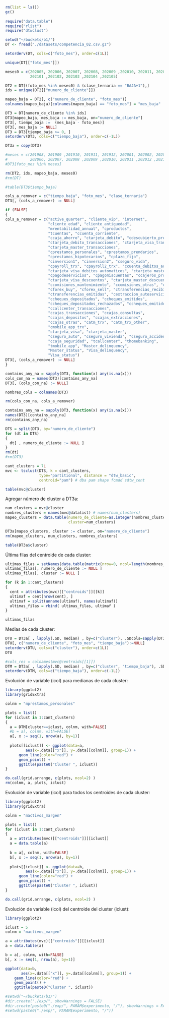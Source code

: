 ```r
rm(list = ls())
gc()
 
require("data.table")
require("rlist")
require("dtwclust")
```

```r
setwd("~/buckets/b1/")
DT <- fread("./datasets/competencia_02.csv.gz")

setorderv(DT, cols=c("foto_mes"), order=c(1L))
```

```r
unique(DT[["foto_mes"]])
```

```r
meses0 = c(202005, 202006, 202007, 202008, 202009 ,202010, 202011, 202012,
           202101 ,202102, 202103 ,202104 ,202105)

DT2 = DT[(foto_mes %in% meses0) & (clase_ternaria == "BAJA+1"),]
ids = unique(DT2[["numero_de_cliente"]])

mapeo_baja = DT2[, c("numero_de_cliente", "foto_mes")]
colnames(mapeo_baja)[colnames(mapeo_baja) == "foto_mes"] = "mes_baja"

DT3 = DT[numero_de_cliente %in% ids]
DT3[mapeo_baja, mes_baja := mes_baja, on="numero_de_cliente"]
DT3[, tiempo_baja :=  (mes_baja - foto_mes)]
DT3[, mes_baja := NULL]
DT3 = DT3[tiempo_baja >= 0, ]
setorderv(DT3, cols=c("tiempo_baja"), order=c(-1L))

DT3a = copy(DT3)

#meses = c(201908, 201909 ,201910, 201911, 201912, 202001, 202002, 202003 ,202004 ,202005,
#          202006, 202007, 202008 ,202009 ,202010, 202011 ,202012 ,202101 ,202102, 202103 ,202104 ,202105)
#DT3[foto_mes %in% meses]

rm(DT2, ids, mapeo_baja, meses0)
#rm(DT)
```


```r
#table(DT3$tiempo_baja)
```


```r
cols_a_remover = c("tiempo_baja", "foto_mes", "clase_ternaria")
DT3[, (cols_a_remover) := NULL]

if (FALSE) 
{
cols_a_remover = c("active_quarter", "cliente_vip", "internet",
                   "cliente_edad", "cliente_antiguedad",
                   "mrentabilidad_annual", "cproductos",
                   "tcuentas", "ccuenta_corriente",
                   "ccaja_ahorro", "ctarjeta_debito", "cdescubierto_preacordado",
                   "ctarjeta_debito_transacciones", "ctarjeta_visa_transacciones",
                   "ctarjeta_master_transacciones",
                   "cprestamos_personales", "cprestamos_prendarios", 
                   "cprestamos_hipotecarios", "cplazo_fijo",
                   "cinversion1", "cinversion2", "cseguro_vida",
                   "cpayroll_trx", "cpayroll2_trx", "ccuenta_debitos_automaticos",
                   "ctarjeta_visa_debitos_automaticos", "ctarjeta_master_debitos_automaticos",
                   "cpagodeservicios", "cpagomiscuentas", "ccajeros_propios_descuentos",
                   "ctarjeta_visa_descuentos", "ctarjeta_master_descuentos",
                   "ccomisiones_mantenimiento", "ccomisiones_otras", "cforex",
                   "cforex_buy", "cforex_sell", "ctransferencias_recibidas",
                   "ctransferencias_emitidas", "cextraccion_autoservicio",
                   "ccheques_depositados", "ccheques_emitidos",
                   "ccheques_depositados_rechazados", "ccheques_emitidos_rechazados",
                   "ccallcenter_transacciones",
                   "ccajas_transacciones", "ccajas_consultas",
                   "ccajas_depositos", "ccajas_extracciones",
                   "ccajas_otras", "catm_trx", "catm_trx_other",
                   "cmobile_app_trx",
                   "ctarjeta_visa", "ctarjeta_master",
                   "cseguro_auto", "cseguro_vivienda", "cseguro_accidentes_personales",
                   "ccaja_seguridad", "tcallcenter", "thomebanking",
                   "tmobile_app", "Master_delinquency",
                   "Master_status", "Visa_delinquency",
                   "Visa_status")
DT3[, (cols_a_remover) := NULL]
}

contains_any_na = sapply(DT3, function(x) any(is.na(x)))
cols_con_na = names(DT3)[contains_any_na]
DT3[, (cols_con_na) := NULL]

nombres_cols = colnames(DT3)

rm(cols_con_na, cols_a_remover)
```

```r
contains_any_na = sapply(DT3, function(x) any(is.na(x)))
names(DT3)[contains_any_na]
rm(contains_any_na)
```

```r
DTS = split(DT3, by="numero_de_cliente")
for (dt in DTS)
{
  dt[ , numero_de_cliente := NULL ]
}
rm(dt)
#rm(DT3)
```

```r
cant_clusters = 7L
mvc <- tsclust(DTS, k = cant_clusters, 
               type="partitional", distance = "dtw_basic",
               centroid="pam") # dba pam shape fcmdd sdtw_cent
```

```r
table(mvc@cluster)
```

Agregar número de cluster a DT3a:
```r
num_clusters = mvc@cluster
nombres_clusters = names(mvc@datalist) # names(num_clusters)
mapeo_clusters = data.table(numero_de_cliente=as.integer(nombres_clusters),
                            cluster=num_clusters)

DT3a[mapeo_clusters, cluster := cluster, on="numero_de_cliente"]
rm(mapeo_clusters, num_clusters, nombres_clusters)
```

```r
table(DT3a$cluster)
```

Última filas del centroide de cada cluster:
```r
ultimas_filas = setNames(data.table(matrix(nrow=0, ncol=length(nombres_cols))), nombres_cols)
ultimas_filas[, numero_de_cliente := NULL ]
ultimas_filas[, cluster := NULL ]

for (k in 1:cant_clusters)
{
  cent = attributes(mvc)[["centroids"]][[k]]
  ultimaf = cent[nrow(cent), ]
  ultimaf = split(unname(ultimaf), names(ultimaf))
  ultimas_filas = rbind( ultimas_filas, ultimaf )
}

ultimas_filas
```

Medias de cada cluster:
```r
DTU = DT3a[ , lapply(.SD, median) , by=c("cluster"), .SDcols=sapply(DT3a, is.numeric) ]
DTU[, c("numero_de_cliente", "foto_mes", "tiempo_baja"):=NULL]
setorderv(DTU, cols=c("cluster"), order=c(1L))
DTU
```

```r
#cols_res = colnames(mvc@centroids[[1]])
DTM = DT3a[ , lapply(.SD, median) , by=c("cluster", "tiempo_baja"), .SDcols=sapply(DT3a, is.numeric) ]
setorderv(DTM, cols=c("tiempo_baja"), order=c(-1L))
```


Evolución de variable (icol) para medianas de cada cluster: 
```r
library(ggplot2)
library(gridExtra)

colnm = "mprestamos_personales"

plots = list()
for (iclust in 1:cant_clusters)
{
  a = DTM[cluster==iclust, colnm, with=FALSE]
  #b = a[, colnm, with=FALSE]
  a[, x := seq(1, nrow(a), by=1)]
  
  plots[[iclust]] <- ggplot(data=a, 
         aes(x=.data[["x"]], y=.data[[colnm]], group=1)) +
      geom_line(color="red") +
      geom_point() +
      ggtitle(paste0("Cluster ", iclust))
}

do.call(grid.arrange, c(plots, ncol=2) )
rm(colnm, a, plots, iclust)
```


Evolución de variable (icol) para todos los centroides de cada cluster: 
```r
library(ggplot2)
library(gridExtra)

colnm = "mactivos_margen"

plots = list()
for (iclust in 1:cant_clusters)
{
  a = attributes(mvc)[["centroids"]][[iclust]]
  a = data.table(a)
  
  b = a[, colnm, with=FALSE]
  b[, x := seq(1, nrow(a), by=1)]
  
  plots[[iclust]] <- ggplot(data=b, 
         aes(x=.data[["x"]], y=.data[[colnm]], group=1)) +
      geom_line(color="red") +
      geom_point() +
      ggtitle(paste0("Cluster ", iclust))
}

do.call(grid.arrange, c(plots, ncol=2) )
```


Evolución de variable (icol) del centroide del cluster (iclust): 
```r
library(ggplot2)

iclust = 5
colnm = "mactivos_margen"

a = attributes(mvc)[["centroids"]][[iclust]]
a = data.table(a)

b = a[, colnm, with=FALSE]
b[, x := seq(1, nrow(a), by=1)]

ggplot(data=b, 
       aes(x=.data[["x"]], y=.data[[colnm]], group=1)) +
    geom_line(color="red") +
    geom_point() +
    ggtitle(paste0("Cluster ", iclust))
```

```r
#setwd("~/buckets/b1/")
#dir.create("./exp/", showWarnings = FALSE)
#dir.create(paste0("./exp/", PARAM$experimento, "/"), showWarnings = FALSE)
#setwd(paste0("./exp/", PARAM$experimento, "/"))
```

